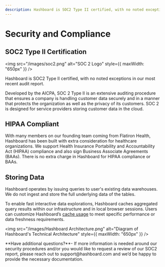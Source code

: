 ```yaml
---
description: Hashboard is SOC2 Type II certified, with no noted exceptions in our most recent audit report. We support Health Insurance Portability and Accountability Act (HIPAA) compliance and also sign Business Associate Agreements (BAAs). There is no extra charge in Hashboard for HIPAA compliance or BAAs.
---
```



# Security and Compliance

## SOC2 Type II Certification

<img
  src="/images/soc2.png"
  alt="SOC 2 Logo"
  style={{ maxWidth: "650px" }}
/>

Hashboard is SOC2 Type II certified, with no noted exceptions in our most recent audit report. 

Developed by the AICPA, SOC 2 Type II is an extensive auditing procedure that ensures a company is handling customer data securely and in a manner that protects the organization as well as the privacy of its customers. SOC 2 is designed for service providers storing customer data in the cloud.

## HIPAA Compliant

With many members on our founding team coming from Flatiron Health, Hashboard has been built with extra consideration for healthcare organizations. We support Health Insurance Portability and Accountability Act (HIPAA) compliance and also sign Business Associate Agreements (BAAs). There is no extra charge in Hashboard for HIPAA compliance or BAAs.

## Storing Data

Hashboard operates by issuing queries to user's existing data warehouses. We do not ingest and store the full underlying data of the tables.

To enable fast interactive data explorations, Hashboard caches aggregated query results within our infrastructure and in local browser sessions. Users can customize Hashboard’s [cache usage](https://docs.hashboard.com/docs/data-modeling/caching) to meet specific performance or data freshness requirements.

<img
  src="/images/Hashboard Architecture.png"
  alt="Diagram of Hashboard's Technical Architecture"
  style={{ maxWidth: "650px" }}
/>

<Callout type="info">
  **Have additional questions?**- If more information is needed around our security procedures and/or you would like to request a review of our SOC2 report, please reach out to support@hashboard.com and we’d be happy to provide the necessary documentation.
</Callout>
